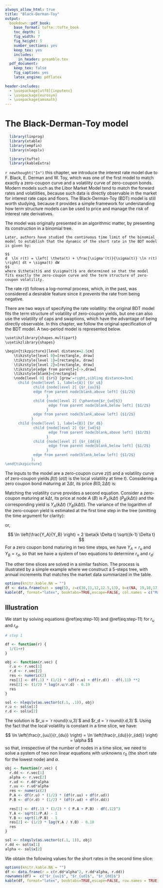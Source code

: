 ```yaml
---
always_allow_html: true
title: "Black-Derman-Toy"
output:
  bookdown::pdf_book:
    base_format: tufte::tufte_book
    toc_depth: 1
    fig_width: 7
    fig_height: 5
    number_sections: yes
    keep_tex: yes
    includes:
      in_header: preamble.tex
  pdf_document:
    keep_tex: false
    fig_caption: yes
    latex_engine: pdflatex
    
header-includes:
  - \usepackage[utf8]{inputenc}
  - \usepackage{eurosym}
  - \usepackage{amsmath}
---
```

# The Black-Derman-Toy model

```r
  library(linprog)
  library(xtable)
  library(empfin)
  library(nleqslv)
```
```r
  library(tufte)
  library(kableExtra)
```

`r newthought("In")` this chapter, we introduce the interest rate model due to F. Black, E. Derman and W. Toy, which was one of the first model to match exactly a zero-coupon curve and a volatility curve of zero-coupon bonds. Modern models such as the Libor Market Model tend to match the forward rates and volatilities, because such data is directly observable in the market for interest rate caps and floors. The Black-Derman-Toy (BDT) model is still worth studying, because it provides a simple framework for understanding how term structure models can be used to price and manage the risk of interest rate derivatives.

The model was originally presented in an algorithmic matter, by presenting its construction in a binomial tree. 
````comment
Later, authors have studied the continuous time limit of the binomial model to establish that the dynamic of the short rate in the BDT model is given by:

$$
d  \ln r(t) = \left[ \theta(t) + \frac{\sigma'(t)}{\sigma(t)} \ln r(t) \right] dt + \sigma(t) dW
$$
where $\theta(t)$ and $\sigma(t)$ are determined so that the model fits exactly the zero-coupon curve and the term structure of zero-coupon volatility.
````

The rate $r(t)$ follows a log-normal process, which, in the past, was considered a desirable feature since it prevents the rate from being negative. 

There are two ways of specifying the rate volatility: the original BDT model fits the term structure of volatility of zero-coupon yields, but one can also use the volatility of caps and swaptions, which have the advantage of being directly observable. In this chapter, we follow the original specification of the BDT model. A two-period model is represented below.


```r
\usetikzlibrary{shapes.multipart}
\usetikzlibrary{shapes}

\begin{tikzpicture}[level distance=2.5cm]
    \tikzstyle{level 0}=[rectangle, draw]
    \tikzstyle{level 1}=[rectangle, draw]
    \tikzstyle{level 2}=[rectangle, draw]
    \tikzstyle{edge from parent}=[->,draw]
    \tikzstyle{blank}=[rectangle]
    \node[level 0] {$r$} [grow'=right,sibling distance=3cm]
      child {node[level 1, label={A}] {$r_u$}
             child {node[level 2] {$r_{uu}$}
             edge from parent node[blank,above left] {$1/2$}
                   }
             child {node[level 2] {\phantom{$r_{ud}$}}
                    edge from parent node[blank,below left] {$1/2$}
                   }
             edge from parent node[blank,above left] {$1/2$}
            }
      child {node[level 1, label={B}] {$r_d$}
             child {node[level 2] {$r_{ud}$}
                    edge from parent node[blank,above left] {$1/2$}
                   }
             child {node[level 2] {$r_{dd}$}
                    edge from parent node[blank,below left] {$1/2$}
                   }
             edge from parent node[blank,below left] {$1/2$}
            };
\end{tikzpicture}
```


The inputs to the model are a zero-coupon curve $z(t)$ and a volatility curve of zero-coupon yields $\beta(t)$ ($\sigma(t)$ is the local volatility at time $t$). Considering a zero coupon bond maturing at $2\Delta t$, its price $B(0, 2 \Delta t)$ is:

\begin{align}
B(0, 2 \Delta t) &= \frac{1}{(1+z(2 \Delta t))^2} \\
&= \frac{1}{1+r \Delta t} \left[ \frac{1}{2} \frac{1}{1+r_u \Delta t} + \frac{1}{2} \frac{1}{1+r_d \Delta t} \right]
\end{align}

Matching the volatility curve provides a second equation. Consider a zero-coupon maturing at $k\Delta t$, its price at node $A$ ($B$) is $P_A(k\Delta t)$ ($P_B(k\Delta t)$) and the corresponding yield is $Y_A(k \Delta t)$ ($Y_B(k\Delta t)$).
The variance of the logarithm of the zero-coupon yield is estimated at the first time step in the tree (omitting the time argument for clarity):

\begin{align}
V(\ln z(k\Delta t)) &= \frac{1}{2} \left(\ln Y_A\right)^2 + \frac{1}{2} \left(\ln Y_B\right)^2 - \left[ \frac{\ln Y_A + \ln Y_B}{2} \right]^2 \\
&= \left[ \frac{1}{2} (\ln Y_A - \ln Y_B) \right]^2 \\
&= \beta(k \Delta t)^2 (k-1) \Delta t
\end{align}
or,

$$
\ln \left(\frac{Y_A}{Y_B} \right) = 2 \beta(k \Delta t) \sqrt{(k-1) \Delta t}
$$
For a zero coupon bond maturing in two time steps, we have $Y_A = r_u$ and $Y_B = r_d$, so that we have a system of two equations to determine $r_u$ and $r_d$:

\begin{align}
\ln(\frac{r_u}{r_d}) &= 2 \sigma(2\Delta t) \sqrt{ \Delta t} (\#eq:step-10)\\
\frac{1}{(1+z(2 \Delta t))^2} &= \frac{1}{1+r \Delta t} \left[ \frac{1}{2} \frac{1}{1+r_u \Delta t} + \frac{1}{2} \frac{1}{1+r_d \Delta t} \right] (\#eq:step-11)
\end{align}
The other time slices are solved in a similar fashion. The process is illustrated by a simple example where we construct a 5-steps tree, with annual increments that matches the market data summarized in the table.


```r
options(knitr.kable.NA = "")
df <- data.frame(mat = seq(5), z=c(10,11,12,12.5,13), b=c(NA, 19,18,17.5,16))
kable(df, format="latex", booktabs=TRUE,escape=FALSE, col.names = c("Maturity", "$z(t)$", "$\\beta(t)$"))
```


## Illustration

We start by solving equations \@ref(eq:step-10) and \@ref(eq:step-11) for $r_u$ and $r_d$.

```r

# step 1

df <- function(r) {
  1/(1+r)
}

obj <- function(r.vec) {
  r.u <- r.vec[1]
  r.d <- r.vec[2]
  res <- numeric(2)
  res[1] <- df(.1) * (1/2) * (df(r.u) + df(r.d)) - df(.11) **2
  res[2] <- (1/2) * log(r.u/r.d) - 0.19
  res
}

sol <- nleqslv(as.vector(c(.1, .1)), obj)
r.u <- sol$x[1]
r.d <- sol$x[2]
```

The solution is $r_u = `r round(r.u,3)`$ and $r_d = `r round(r.d,3)`$. Using the fact that the local volatility is constant in a time slice, we have:

$$
\ln \left(\frac{r_{uu}}{r_{du}} \right) = \ln \left(\frac{r_{du}}{r_{dd}} \right) = \alpha
$$
so that, irrespective of the number of nodes in a time slice, we need to solve a system of two non linear equations with unknowns $r_0$ (the short rate for the lowest node) and $\alpha$.


```r
obj <- function(r.vec) {
  r.dd <- r.vec[1]
  alpha <- r.vec[2]
  r.ud <- r.dd*alpha
  r.uu <- r.ud*alpha
  res <- numeric(2)
  P.A <- df(r.u) * (1/2) * (df(r.uu) + df(r.ud))
  P.B <- df(r.d) * (1/2) * (df(r.ud) + df(r.dd))
  
  res[1] <- df(.1) * (1/2) * ( P.A + P.B) - df(.12)^3
  Y.A <- sqrt(1/P.A) - 1
  Y.B <- sqrt(1/P.B) - 1
  res[2] <- (1/2) * log(Y.A / Y.B) - 0.18
  res
}

sol <- nleqslv(as.vector(c(.1, 1)), obj)
r.dd <- sol$x[1]
alpha <- sol$x[2]
```

We obtain the following values for the short rates in the second time slice:
\ 
\

```r
options(knitr.kable.NA = "")
df <- data.frame(r = c(r.dd*alpha^2, r.dd*alpha, r.dd))
rownames(df) =  c("$r_{uu}$", "$r_{ud}$", "$r_{dd}$")
kable(df, format="latex", booktabs=TRUE,escape=FALSE, row.names = TRUE)
```


